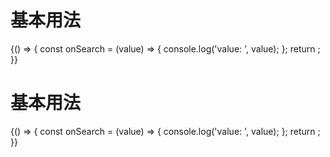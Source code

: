 
# 基本用法

<Playground>
  {() => {
    const onSearch = (value) => {
      console.log('value: ', value);
    };
    return <SearchInput clear onSearch={onSearch} />;
  }}
</Playground>

# 基本用法

<Playground>
  {() => {
    const onSearch = (value) => {
      console.log('value: ', value);
    };
    return <SearchInput clear iconPlacement="start" onSearch={onSearch} />;
  }}
</Playground>
